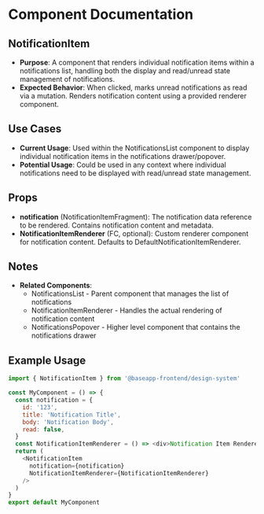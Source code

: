 
<Meta title="@baseapp-frontend | components/Notifications/NotificationItem" />

# Component Documentation

## NotificationItem

- **Purpose**: A component that renders individual notification items within a notifications list, handling both the display and read/unread state management of notifications.
- **Expected Behavior**: When clicked, marks unread notifications as read via a mutation. Renders notification content using a provided renderer component.

## Use Cases

- **Current Usage**: Used within the NotificationsList component to display individual notification items in the notifications drawer/popover.
- **Potential Usage**: Could be used in any context where individual notifications need to be displayed with read/unread state management.

## Props

- **notification** (NotificationItemFragment): The notification data reference to be rendered. Contains notification content and metadata.
- **NotificationItemRenderer** (FC, optional): Custom renderer component for notification content. Defaults to DefaultNotificationItemRenderer.

## Notes

- **Related Components**:
  - NotificationsList - Parent component that manages the list of notifications
  - NotificationItemRenderer - Handles the actual rendering of notification content
  - NotificationsPopover - Higher level component that contains the notifications drawer

## Example Usage

```javascript
import { NotificationItem } from '@baseapp-frontend/design-system'

const MyComponent = () => {
  const notification = {
    id: '123',
    title: 'Notification Title',
    body: 'Notification Body',
    read: false,
  }
  const NotificationItemRenderer = () => <div>Notification Item Renderer</div>
  return (
    <NotificationItem
      notification={notification}
      NotificationItemRenderer={NotificationItemRenderer}
    />
  )
}
export default MyComponent
```